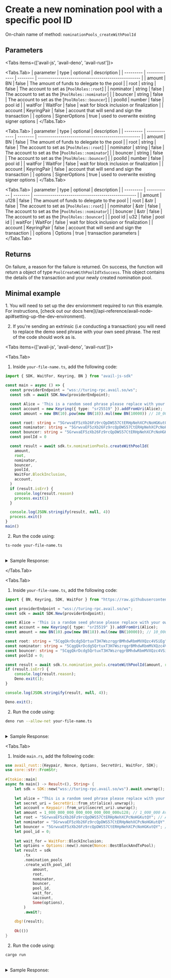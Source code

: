  
# Create a new nomination pool with a specific pool ID

On-chain name of method: `nominationPools_createWithPoolId`

## Parameters

<Tabs items={['avail-js', 'avail-deno', 'avail-rust']}>

<Tabs.Tab>
| parameter | type          | optional | description                                        |
| --------- | ------------- | -------- | -------------------------------------------------- |
| amount    | BN            | false    | The amount of funds to delegate to the pool        |
| root      | string        | false    | The account to set as [`PoolRoles::root`]          |
| nominator | string        | false    | The account to set as the [`PoolRoles::nominator`] |
| bouncer   | string        | false    | The account to set as the [`PoolRoles::bouncer`]   |
| poolId    | number        | false    | pool id                                            |
| waitFor   | WaitFor       | false    | wait for block inclusion or finalization           |
| account   | KeyringPair   | false    | account that will send and sign the transaction    |
| options   | SignerOptions | true     | used to overwrite existing signer options          |
</Tabs.Tab>

<Tabs.Tab>
| parameter | type          | optional | description                                        |
| --------- | ------------- | -------- | -------------------------------------------------- |
| amount    | BN            | false    | The amount of funds to delegate to the pool        |
| root      | string        | false    | The account to set as [`PoolRoles::root`]          |
| nominator | string        | false    | The account to set as the [`PoolRoles::nominator`] |
| bouncer   | string        | false    | The account to set as the [`PoolRoles::bouncer`]   |
| poolId    | number        | false    | pool id                                            |
| waitFor   | WaitFor       | false    | wait for block inclusion or finalization           |
| account   | KeyringPair   | false    | account that will send and sign the transaction    |
| options   | SignerOptions | true     | used to overwrite existing signer options          |
</Tabs.Tab>

<Tabs.Tab>
| parameter | type        | optional | description                                        |
| --------- | ----------- | -------- | -------------------------------------------------- |
| amount    | u128        | false    | The amount of funds to delegate to the pool        |
| root      | &str        | false    | The account to set as [`PoolRoles::root`]          |
| nominator | &str        | false    | The account to set as the [`PoolRoles::nominator`] |
| bouncer   | &str        | false    | The account to set as the [`PoolRoles::bouncer`]   |
| pool id   | u32         | false    | pool id                                            |
| waitFor   | WaitFor     | false    | wait for block inclusion or finalization           |
| account   | KeyringPair | false    | account that will send and sign the transaction    |
| options   | Options     | true     | transaction parameters                             |
</Tabs.Tab>

</Tabs>

## Returns

On failure, a reason for the failure is returned. On success, the function will return a object of type `PoolCreateWithPoolIdTxSuccess`.
This object contains the details of the transaction and your newly created nomination pool.

## Minimal example

<Callout type="info">
1. You will need to set up the dev enviornment required to run this example. 
For instructions, [check out our docs here](/api-reference/avail-node-api#setting-up-the-dev-environment).

2. If you're sending an extrinsic (i.e conducting a transaction) you will need to replace the demo seed phrase with your own seed phrase.
The rest of the code should work as is.
</Callout>

<Tabs items={['avail-js', 'avail-deno', 'avail-rust']}>

<Tabs.Tab>

1. Inside `your-file-name.ts`, add the following code:

```typescript filename="avail-js"
import { SDK, WaitFor, Keyring, BN } from "avail-js-sdk"

const main = async () => {
  const providerEndpoint = "wss://turing-rpc.avail.so/ws";
  const sdk = await SDK.New(providerEndpoint);

  const Alice = 'This is a random seed phrase please replace with your own';
  const account = new Keyring({ type: "sr25519" }).addFromUri(Alice);
  const amount = new BN(10).pow(new BN(18)).mul(new BN(10000)) // 10_000 Avail

  const root: string = "5GrwvaEF5zXb26Fz9rcQpDWS57CtERHpNehXCPcNoHGKutQY" // Alice
  const nominator: string = "5GrwvaEF5zXb26Fz9rcQpDWS57CtERHpNehXCPcNoHGKutQY" // Alice
  const bouncer: string = "5GrwvaEF5zXb26Fz9rcQpDWS57CtERHpNehXCPcNoHGKutQY" // Alice
  const poolId = 0

  const result = await sdk.tx.nominationPools.createWithPoolId(
    amount,
    root,
    nominator,
    bouncer,
    poolId,
    WaitFor.BlockInclusion,
    account,
  )
  if (result.isErr) {
    console.log(result.reason)
    process.exit(1)
  }

  console.log(JSON.stringify(result, null, 4))
  process.exit()
}
main()
```

2. Run the code using:

```bash
ts-node your-file-name.ts
```

<br/>
<details className="border p-3 rounded-md bg-[#EFF6FF] border-[#] hover:!bg-[#EFF6FF]">
<summary>Sample Response:</summary>
```js
{
    "isErr": false,
    "event": {
        "depositor": "5FHneW46xGXgs5mUiveU4sbTyGBzmstUspZC92UhjJM694ty",
        "poolId": "0"
    },
    "event2": {
        "member": "5FHneW46xGXgs5mUiveU4sbTyGBzmstUspZC92UhjJM694ty",
        "poolId": "0",
        "bonded": "10000",
        "joined": "true"
    },
    "events": [...],
    "txHash": "0x6b50caed7950e67934cabbf88a1f7dc2e7e995ac608402f91a4db19be0da5c41",
    "txIndex": 1,
    "blockHash": "0xc06df7dbb1e404f54499f942479ddcffc92665c021ea07c2798fc2f354f403d3",
    "blockNumber": 6
}
```
</details>

</Tabs.Tab>

<Tabs.Tab>

1. Inside `your-file-name.ts`, add the following code:

```typescript filename="avail-deno"
import { BN, Keyring, SDK, WaitFor } from "https://raw.githubusercontent.com/availproject/avail/main/avail-deno/src/sdk.ts";

const providerEndpoint = "wss://turing-rpc.avail.so/ws";
const sdk = await SDK.New(providerEndpoint);

const Alice = 'This is a random seed phrase please replace with your own';
const account = new Keyring({ type: "sr25519" }).addFromUri(Alice);
const amount = new BN(10).pow(new BN(18)).mul(new BN(10000)); // 10_000 Avail

const root: string = "5CqgQkrDcdg5QrtuxT3H7WszrqgrBMhdwRbmMVXQzc4VSiEg"; // Alice
const nominator: string = "5CqgQkrDcdg5QrtuxT3H7WszrqgrBMhdwRbmMVXQzc4VSiEg"; // Alice
const bouncer: string = "5CqgQkrDcdg5QrtuxT3H7WszrqgrBMhdwRbmMVXQzc4VSiEg"; // Alice
const poolId = 0;

const result = await sdk.tx.nomination_pools.createWithPoolId(amount, root, nominator, bouncer, poolId, WaitFor.BlockInclusion, account);
if (result.isErr) {
	console.log(result.reason);
	Deno.exit(1);
}

console.log(JSON.stringify(result, null, 4));

Deno.exit();
```

2. Run the code using:

```bash
deno run --allow-net your-file-name.ts
```

<br/>
<details className="border p-3 rounded-md bg-[#EFF6FF] border-[#] hover:!bg-[#EFF6FF]">
<summary>Sample Response:</summary>
```js
{
    "isErr": false,
    "event": {
        "depositor": "5FHneW46xGXgs5mUiveU4sbTyGBzmstUspZC92UhjJM694ty",
        "poolId": "0"
    },
    "event2": {
        "member": "5FHneW46xGXgs5mUiveU4sbTyGBzmstUspZC92UhjJM694ty",
        "poolId": "0",
        "bonded": "10000",
        "joined": "true"
    },
    "events": [...],
    "txHash": "0x6b50caed7950e67934cabbf88a1f7dc2e7e995ac608402f91a4db19be0da5c41",
    "txIndex": 1,
    "blockHash": "0xc06df7dbb1e404f54499f942479ddcffc92665c021ea07c2798fc2f354f403d3",
    "blockNumber": 6
}
```
</details>
</Tabs.Tab>

<Tabs.Tab>

1. Inside `main.rs`, add the following code:

```rust filename="avail-rust" filename="avail-rust"
use avail_rust::{Keypair, Nonce, Options, SecretUri, WaitFor, SDK};
use core::str::FromStr;
 
#[tokio::main]
async fn main() -> Result<(), String> {
	let sdk = SDK::new("wss://turing-rpc.avail.so/ws").await.unwrap();
 
	let alice = "This is a random seed phrase please replace with your own";
	let secret_uri = SecretUri::from_str(alice).unwrap();
	let account = Keypair::from_uri(&secret_uri).unwrap();
	let amount = 1_000_000_000_000_000_000_000_000u128; // 1_000_000 Avail tokens
	let root = "5GrwvaEF5zXb26Fz9rcQpDWS57CtERHpNehXCPcNoHGKutQY"; // Alice
	let nominator = "5GrwvaEF5zXb26Fz9rcQpDWS57CtERHpNehXCPcNoHGKutQY"; // Alice
	let bouncer = "5GrwvaEF5zXb26Fz9rcQpDWS57CtERHpNehXCPcNoHGKutQY"; // Alice
	let pool_id = 0;
 
	let wait_for = WaitFor::BlockInclusion;
	let options = Options::new().nonce(Nonce::BestBlockAndTxPool);
	let result = sdk
		.tx
		.nomination_pools
		.create_with_pool_id(
			amount,
			root,
			nominator,
			bouncer,
			pool_id,
			wait_for,
			&account,
			Some(options),
		)
		.await?;
 
	dbg!(result);
 
	Ok(())
}
```

2. Run the code using:

```bash
cargo run
```

<br/>
<details className="border p-3 rounded-md bg-[#EFF6FF] border-[#] hover:!bg-[#EFF6FF]">
<summary>Sample Response:</summary>
```rust filename="avail-rust"
PoolCreateWithPoolIdTxSuccess {
    event: Created {
        depositor: AccountId32(...),
        pool_id: 0,
    },
    event2: Bonded {
        member: AccountId32(...),
        pool_id: 0,
        bonded: 1000000000000000000000000,
        joined: true,
    },
    events: ExtrinsicEvents {
        ext_hash: 0xaa16bad7378608bda89476353a61c1ae1ecc36166f0c5adda50cd563162889db,
        idx: 1,
        events: Events {
            event_bytes: [],
            start_idx: 1,
            num_events: 19,
        },
    },
    tx_hash: 0xaa16bad7378608bda89476353a61c1ae1ecc36166f0c5adda50cd563162889db,
    tx_index: 1,
    block_hash: 0xc04789228e6fa209119336ac33bcd6280b6b0c22e5ef9125c36b9f4a04e58adc,
    block_number: 32,
}
```
</details>
</Tabs.Tab>

</Tabs>